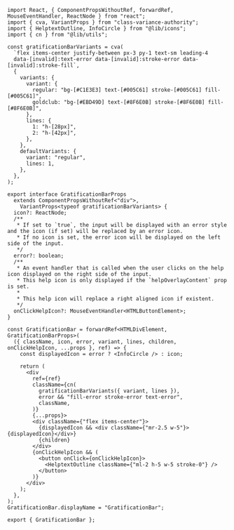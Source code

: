 ```tsx
import React, { ComponentPropsWithoutRef, forwardRef, MouseEventHandler, ReactNode } from "react";
import { cva, VariantProps } from "class-variance-authority";
import { HelptextOutline, InfoCircle } from "@lib/icons";
import { cn } from "@lib/utils";

const gratificationBarVariants = cva(
  `flex items-center justify-between px-3 py-1 text-sm leading-4
  data-[invalid]:text-error data-[invalid]:stroke-error data-[invalid]:stroke-fill`,
  {
    variants: {
      variant: {
        regular: "bg-[#C1E3E3] text-[#005C61] stroke-[#005C61] fill-[#005C61]",
        goldclub: "bg-[#EBD49D] text-[#8F6E0B] stroke-[#8F6E0B] fill-[#8F6E0B]",
      },
      lines: {
        1: "h-[28px]",
        2: "h-[42px]",
      },
    },
    defaultVariants: {
      variant: "regular",
      lines: 1,
    },
  },
);

export interface GratificationBarProps
  extends ComponentPropsWithoutRef<"div">,
    VariantProps<typeof gratificationBarVariants> {
  icon?: ReactNode;
  /**
   * If set to `true`, the input will be displayed with an error style and the icon (if set) will be replaced by an error icon.
   * If no icon is set, the error icon will be displayed on the left side of the input.
   */
  error?: boolean;
  /**
   * An event handler that is called when the user clicks on the help icon displayed on the right side of the input.
   * This help icon is only displayed if the `helpOverlayContent` prop is set.
   *
   * This help icon will replace a right aligned icon if existent.
   */
  onClickHelpIcon?: MouseEventHandler<HTMLButtonElement>;
}

const GratificationBar = forwardRef<HTMLDivElement, GratificationBarProps>(
  ({ className, icon, error, variant, lines, children, onClickHelpIcon, ...props }, ref) => {
    const displayedIcon = error ? <InfoCircle /> : icon;

    return (
      <div
        ref={ref}
        className={cn(
          gratificationBarVariants({ variant, lines }),
          error && "fill-error stroke-error text-error",
          className,
        )}
        {...props}>
        <div className={"flex items-center"}>
          {displayedIcon && <div className={"mr-2.5 w-5"}>{displayedIcon}</div>}
          {children}
        </div>
        {onClickHelpIcon && (
          <button onClick={onClickHelpIcon}>
            <HelptextOutline className={"ml-2 h-5 w-5 stroke-0"} />
          </button>
        )}
      </div>
    );
  },
);
GratificationBar.displayName = "GratificationBar";

export { GratificationBar };

```